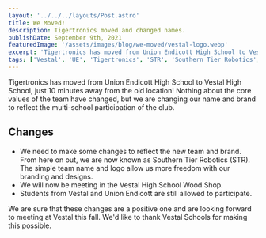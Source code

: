 ```yaml
---
layout: '../../../layouts/Post.astro'
title: We Moved!
description: Tigertronics moved and changed names.
publishDate: September 9th, 2021
featuredImage: '/assets/images/blog/we-moved/vestal-logo.webp'
excerpt: 'Tigertronics has moved from Union Endicott High School to Vestal High School.'
tags: ['Vestal', 'UE', 'Tigertronics', 'STR', 'Southern Tier Robotics', 'Union Endicott']
---
```


Tigertronics has moved from Union Endicott High School to Vestal High School, just 10 minutes away from the old location! Nothing about the core values of the team have changed, but we are changing our name and brand
to reflect the multi-school participation of the club.

## Changes

- We need to make some changes to reflect the new team and brand. From here on out, we are now known as Southern Tier Robotics (STR). The simple team name and logo allow us more freedom with our branding and designs.
- We will now be meeting in the Vestal High School Wood Shop.
- Students from Vestal and Union Endicott are still allowed to participate.

We are sure that these changes are a positive one and are looking forward to meeting at Vestal this fall. We'd like to thank Vestal Schools for making this possible.
